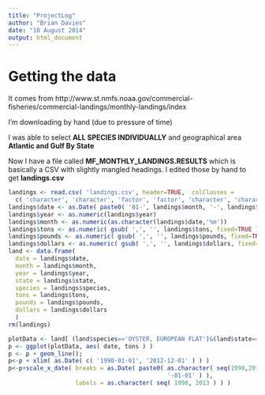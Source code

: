 ```yaml
---
title: "ProjectLog"
author: "Brian Davies"
date: "18 August 2014"
output: html_document
---
```


# Getting the data

It comes from http://www.st.nmfs.noaa.gov/commercial-fisheries/commercial-landings/monthly-landings/index

I'm downloading by hand (due to pressure of time)

I was able to select __ALL SPECIES INDIVIDUALLY__ and geographical area
__Atlantic and Gulf By State__

Now I have a file called __MF_MONTHLY_LANDINGS.RESULTS__ which is basically a CSV
with slightly mangled headings. I edited those by hand to get __landings.csv__

```r
landings <- read.csv( 'landings.csv', header=TRUE,  colClasses =
  c( 'character', 'character', 'factor', 'factor', 'character', 'character', 'character' ) )
landings$date <- as.Date( paste0( '01-', landings$month, '-', landings$year ), format = '%d-%b-%Y' )
landings$year <- as.numeric(landings$year)
landings$month <- as.numeric(as.character(landings$date,'%m'))
landings$tons <- as.numeric( gsub( ',', '', landings$tons, fixed=TRUE ))
landings$pounds <- as.numeric( gsub( ',', '', landings$pounds, fixed=TRUE ))
landings$dollars <- as.numeric( gsub( ',', '', landings$dollars, fixed=TRUE ))
land <- data.frame(
  date = landings$date,
  month = landings$month,
  year = landings$year,
  state = landings$state,
  species = landings$species,
  tons = landings$tons,
  pounds = landings$pounds,
  dollars = landings$dollars
  )
rm(landings)
```

```r
plotData <- land[ (land$species=='OYSTER, EUROPEAN FLAT')&(land$state=='Louisiana'), ]
p <- ggplot(plotData, aes( date, tons ) )
p <- p + geom_line();
p<-p + xlim( as.Date( c( '1990-01-01', '2012-12-01' ) ) )
p<-p+scale_x_date( breaks = as.Date( paste0( as.character( seq(1990,2013 ) ),
                                             '-01-01' ) ),
                   labels = as.character( seq( 1990, 2013 ) ) )

```

